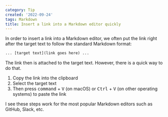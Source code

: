 ```yaml
---
category: Tip
created: '2022-09-24'
tags: Markdown
title: Insert a link into a Markdown editor quickly
---
```


In order to insert a link into a Markdown editor, we often put the link right after the target text to follow the standard Markdown format:

```html
... [target text](link goes here) ...
```

The link then is attached to the target text. However, there is a quick way to do that.

1. Copy the link into the clipboard
2. Select the target text
3. Then press <kbd>command</kbd> + <kbd>V</kbd> (on macOS) or <kbd>Ctrl</kbd> + <kbd>V</kbd> (on other operating systems) to paste the link

I see these steps work for the most popular Markdown editors such as GitHub, Slack, etc.
